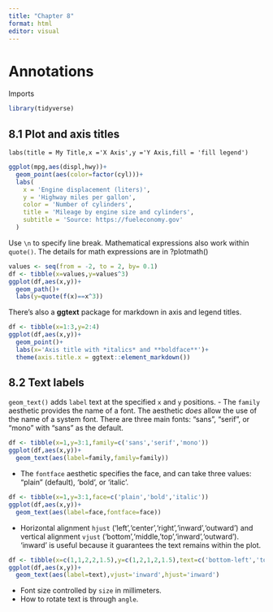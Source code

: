 ```yaml
---
title: "Chapter 8"
format: html
editor: visual
---
```


# Annotations
Imports
```r
library(tidyverse)
```

## 8.1 Plot and axis titles
`labs(title = My Title,x ='X Axis',y ='Y Axis,fill = 'fill legend')` 
```r
ggplot(mpg,aes(displ,hwy))+
  geom_point(aes(color=factor(cyl)))+
  labs(
    x = 'Engine displacement (liters)',
    y = 'Highway miles per gallon',
    color = 'Number of cylinders',
    title = 'Mileage by engine size and cylinders',
    subtitle = 'Source: https://fueleconomy.gov'
  )

```
Use `\n` to specify line break. Mathematical expressions also work within `quote()`. The details for math expressions are in ?plotmath() 
```r
values <- seq(from = -2, to = 2, by= 0.1)
df <- tibble(x=values,y=values^3)
ggplot(df,aes(x,y))+
  geom_path()+
  labs(y=quote(f(x)==x^3))
```
There's also a **ggtext** package for markdown in axis and legend titles. 
```r
df <- tibble(x=1:3,y=2:4)
ggplot(df,aes(x,y))+
  geom_point()+
  labs(x='Axis title with *italics* and **boldface**')+
  theme(axis.title.x = ggtext::element_markdown())
```
## 8.2 Text labels
`geom_text()` adds `label` text at the specified `x` and `y` positions. 
- The `family` aesthetic provides the name of a font. The aesthetic *does* allow the use of the name of a system font. There are three main fonts: "sans", "serif", or "mono" with "sans" as the default. 
```r
df <- tibble(x=1,y=3:1,family=c('sans','serif','mono'))
ggplot(df,aes(x,y))+
  geom_text(aes(label=family,family=family))
```

- The `fontface` aesthetic specifies the face, and can take three values: "plain" (default), 'bold', or 'italic'. 
```r
df <- tibble(x=1,y=3:1,face=c('plain','bold','italic'))
ggplot(df,aes(x,y))+
  geom_text(aes(label=face,fontface=face))
```
- Horizontal alignment `hjust` ('left','center','right','inward','outward') and vertical alignment `vjust` ('bottom','middle,'top','inward','outward'). 'inward' is useful because it guarantees the text remains within the plot. 
```r
df <- tibble(x=c(1,1,2,2,1.5),y=c(1,2,1,2,1.5),text=c('bottom-left','top-left','bottom-right','top-right','center'))
ggplot(df,aes(x,y))+
  geom_text(aes(label=text),vjust='inward',hjust='inward')
```
- Font size controlled by `size` in millimeters. 
- How to rotate text is through `angle`.
